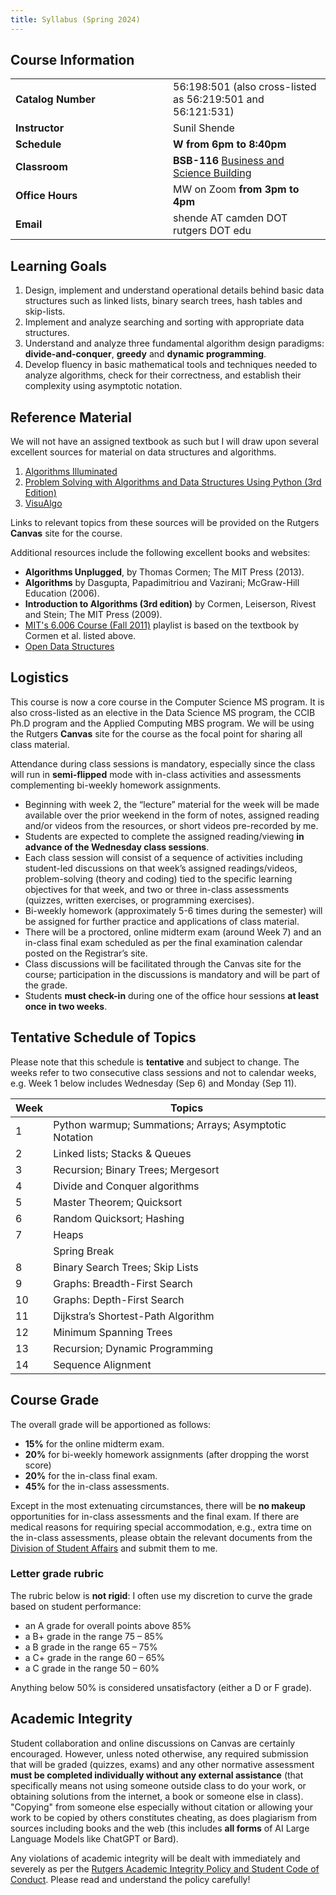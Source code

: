 ```yaml
---
title: Syllabus (Spring 2024)
---
```

## Course Information
| | |
| -- | -- |
| **Catalog Number** | 56:198:501 (also cross-listed as 56:219:501 and 56:121:531) |
| **Instructor** | Sunil Shende |
| **Schedule** | **W from 6pm to 8:40pm** |
| **Classroom** | **BSB-116** [Business and Science Building](https://maps.rutgers.edu/#/?lat=39.948855&lng=-75.123362&selected=7073&sidebar=true&underConstructionState=true&zoom=19) |
| **Office Hours** | MW on Zoom **from 3pm to 4pm** |
| **Email** | shende AT camden DOT rutgers DOT edu |


## Learning Goals

1. Design, implement and understand operational details behind basic data structures such as
linked lists, binary search trees, hash tables and skip-lists.
2. Implement and analyze searching and sorting with appropriate
data structures.
3. Understand and analyze three fundamental algorithm design paradigms: **divide-and-conquer**,
**greedy** and **dynamic programming**.
4. Develop fluency in basic mathematical tools and techniques needed to analyze algorithms,
check for their correctness, and establish their complexity using asymptotic notation.

## Reference Material

We will not have an assigned textbook as such but I will draw upon several
excellent sources for material on data structures and algorithms.

1. [Algorithms Illuminated](https://www.algorithmsilluminated.org/)
2. [Problem Solving with Algorithms and Data Structures Using Python (3rd Edition)](https://runestone.academy/ns/books/published/pythonds3/index.html)
3. [VisuAlgo](https://visualgo.net/en/)

Links to relevant topics from these sources will be provided on the Rutgers **Canvas** site
for the course.

Additional resources include the following excellent books and websites:

-   **Algorithms Unplugged**, by Thomas Cormen; The MIT Press (2013).
-   **Algorithms** by Dasgupta, Papadimitriou and Vazirani; McGraw-Hill
    Education (2006).
-   **Introduction to Algorithms (3rd edition)** by Cormen, Leiserson,
    Rivest and Stein; The MIT Press (2009).
-   [MIT\'s 6.006 Course (Fall 2011)](http://ocw.mit.edu/courses/electrical-engineering-and-computer-science/6-006-introduction-to-algorithms-fall-2011/)
playlist is based on the textbook by Cormen et al. listed above.
-   [Open Data Structures](https://opendatastructures.org/)


## Logistics

This course is now a core course in the Computer Science MS program. It is also
cross-listed as an elective in the Data Science MS program, the CCIB Ph.D program and the
Applied Computing MBS program. We will be using the Rutgers **Canvas**
site for the course as the focal point for sharing all
class material.

Attendance during class sessions is mandatory,
especially since the class will run in **semi-flipped** mode with in-class activities and
assessments complementing bi-weekly homework assignments.

-   Beginning with week 2, the "lecture" material for the week will be made available over the prior
    weekend in the form
    of notes, assigned reading and/or videos from the resources, or short videos pre-recorded by me.
-   Students are expected to complete the assigned reading/viewing
    **in advance of the Wednesday class sessions**.
-   Each class session will consist of a sequence of activities including student-led
    discussions on that week's assigned readings/videos, problem-solving (theory and coding)
    tied to the specific learning objectives for that week, and two or three in-class assessments
    (quizzes, written exercises, or programming exercises).
-   Bi-weekly homework (approximately 5-6 times during the semester) will be assigned for further
    practice and applications of class material.
-   There will be a proctored, online midterm exam (around Week 7) and an
    in-class final exam scheduled as
    per the final examination calendar posted on the Registrar's site.
-   Class discussions will be facilitated through the Canvas site for
    the course; participation in the discussions is mandatory and will
    be part of the grade.
-   Students **must check-in** during one
    of the office hour sessions **at least once in two weeks**.

## Tentative Schedule of Topics

Please note that this schedule is **tentative** and subject to change. The weeks refer to two consecutive class sessions and not to calendar weeks, e.g. Week 1 below includes Wednesday (Sep 6) and Monday (Sep 11).

| **Week** | **Topics** |
| -- | -- |
| 1 | Python warmup; Summations; Arrays; Asymptotic Notation |
| 2 | Linked lists; Stacks & Queues |
| 3 | Recursion; Binary Trees; Mergesort |
| 4 | Divide and Conquer algorithms |
| 5 | Master Theorem; Quicksort |
| 6 | Random Quicksort; Hashing |
| 7 | Heaps |
| | Spring Break |
| 8 | Binary Search Trees; Skip Lists |
| 9 | Graphs: Breadth-First Search |
| 10 | Graphs: Depth-First Search |
| 11 | Dijkstra's Shortest-Path Algorithm |
| 12 | Minimum Spanning Trees |
| 13 | Recursion; Dynamic Programming |
| 14 | Sequence Alignment |

## Course Grade

The overall grade will be apportioned as follows:

-   **15%** for the online midterm exam.
-   **20%** for bi-weekly homework assignments (after dropping the worst score)
-   **20%** for the in-class final exam.
-   **45%** for the in-class assessments.

Except in the most extenuating circumstances, there will be
**no makeup** opportunities for in-class assessments and the final exam.
If there are medical reasons for requiring special
accommodation, e.g., extra time on the in-class assessments, please
obtain the relevant documents from the [Division of Student
Affairs](https://studentaffairs.camden.rutgers.edu/) and submit them to me.

### Letter grade rubric

The rubric below is **not rigid**: I often use my discretion to curve the grade based on
student performance:

- an A grade for overall points above 85%
- a B+ grade in the range 75 -- 85%
- a B grade in the range 65 -- 75%
- a C+ grade in the range 60 -- 65%
- a C grade in the range 50 -- 60%

Anything below 50% is considered unsatisfactory (either a D or F grade).

## Academic Integrity

Student collaboration and online discussions on Canvas are certainly
encouraged. However, unless noted otherwise, any required submission that will be graded
(quizzes, exams) and any other normative
assessment **must be completed individually without any external
assistance** (that specifically means not using someone outside class to
do your work, or obtaining solutions from the internet, a book or
someone else in class). \"Copying\" from someone else especially without
citation or allowing your work to be copied by others constitutes
cheating, as does plagiarism from sources including books and the web
(this includes **all forms** of AI Large Language Models like ChatGPT or Bard).

Any violations of academic integrity will be dealt with immediately and
severely as per the [Rutgers Academic Integrity Policy and Student Code
of
Conduct](https://deanofstudents.camden.rutgers.edu/academic-integrity).
Please read and understand the policy carefully!
